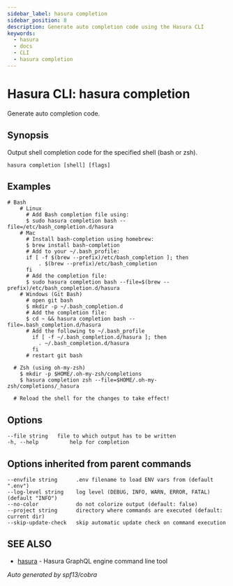 ```yaml
---
sidebar_label: hasura completion
sidebar_position: 8
description: Generate auto completion code using the Hasura CLI
keywords:
  - hasura
  - docs
  - CLI
  - hasura completion
---
```


# Hasura CLI: hasura completion

Generate auto completion code.

## Synopsis

Output shell completion code for the specified shell (bash or zsh).

    hasura completion [shell] [flags]

## Examples

    # Bash
        # Linux
          # Add Bash completion file using:
          $ sudo hasura completion bash --file=/etc/bash_completion.d/hasura
        # Mac
          # Install bash-completion using homebrew:
          $ brew install bash-completion
          # Add to your ~/.bash_profile:
          if [ -f $(brew --prefix)/etc/bash_completion ]; then
              . $(brew --prefix)/etc/bash_completion
          fi
          # Add the completion file:
          $ sudo hasura completion bash --file=$(brew --prefix)/etc/bash_completion.d/hasura
        # Windows (Git Bash)
          # open git bash
          $ mkdir -p ~/.bash_completion.d
          # Add the completion file:
          $ cd ~ && hasura completion bash --file=.bash_completion.d/hasura
          # Add the following to ~/.bash_profile
            if [ -f ~/.bash_completion.d/hasura ]; then
              . ~/.bash_completion.d/hasura
            fi
          # restart git bash

      # Zsh (using oh-my-zsh)
        $ mkdir -p $HOME/.oh-my-zsh/completions
        $ hasura completion zsh --file=$HOME/.oh-my-zsh/completions/_hasura

      # Reload the shell for the changes to take effect!

## Options

    --file string   file to which output has to be written
    -h, --help          help for completion

## Options inherited from parent commands

    --envfile string      .env filename to load ENV vars from (default ".env")
    --log-level string    log level (DEBUG, INFO, WARN, ERROR, FATAL) (default "INFO")
    --no-color            do not colorize output (default: false)
    --project string      directory where commands are executed (default: current dir)
    --skip-update-check   skip automatic update check on command execution

## SEE ALSO

- [hasura](/graphql/core/hasura-cli/hasura) - Hasura GraphQL engine command line tool

_Auto generated by spf13/cobra_
